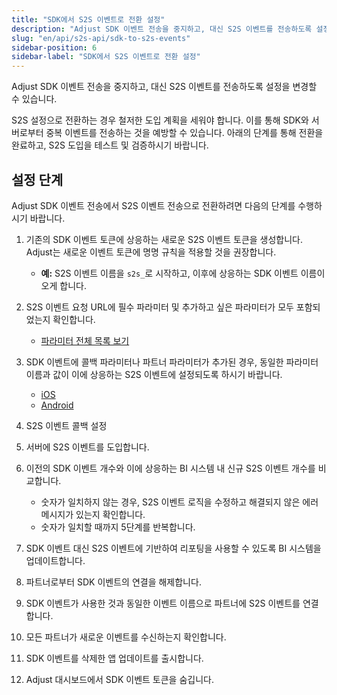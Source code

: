```yaml
---
title: "SDK에서 S2S 이벤트로 전환 설정"
description: "Adjust SDK 이벤트 전송을 중지하고, 대신 S2S 이벤트를 전송하도록 설정을 변경할 수 있습니다."
slug: "en/api/s2s-api/sdk-to-s2s-events"
sidebar-position: 6
sidebar-label: "SDK에서 S2S 이벤트로 전환 설정"
---
```

Adjust SDK 이벤트 전송을 중지하고, 대신 S2S 이벤트를 전송하도록 설정을 변경할 수 있습니다.

S2S 설정으로 전환하는 경우 철저한 도입 계획을 세워야 합니다. 이를 통해 SDK와 서버로부터 중복 이벤트를 전송하는 것을 예방할 수 있습니다. 아래의 단계를 통해 전환을 완료하고, S2S 도입을 테스트 및 검증하시기 바랍니다.

설정 단계
-----

Adjust SDK 이벤트 전송에서 S2S 이벤트 전송으로 전환하려면 다음의 단계를 수행하시기 바랍니다.

1. 기존의 SDK 이벤트 토큰에 상응하는 새로운 S2S 이벤트 토큰을 생성합니다. Adjust는 새로운 이벤트 토큰에 명명 규칙을 적용할 것을 권장합니다. 
   * **예:** S2S 이벤트 이름을 `s2s_`로 시작하고, 이후에 상응하는 SDK 이벤트 이름이 오게 합니다.

2. S2S 이벤트 요청 URL에 필수 파라미터 및 추가하고 싶은 파라미터가 모두 포함되었는지 확인합니다. 
   * [파라미터 전체 목록 보기](https://help.adjust.com/en/article/server-to-server-events#required-parameters)

3. SDK 이벤트에 콜백 파라미터나 파트너 파라미터가 추가된 경우, 동일한 파라미터 이름과 값이 이에 상응하는 S2S 이벤트에 설정되도록 하시기 바랍니다. 
   * [iOS](/en/sdk/ios/features/events#add-callback-parameters)
   * [Android](/en/sdk/android/features/events#add-callback-parameters)

4. S2S 이벤트 콜백 설정
5. 서버에 S2S 이벤트를 도입합니다.
6. 이전의 SDK 이벤트 개수와 이에 상응하는 BI 시스템 내 신규 S2S 이벤트 개수를 비교합니다. 
   * 숫자가 일치하지 않는 경우, S2S 이벤트 로직을 수정하고 해결되지 않은 에러 메시지가 있는지 확인합니다.
   * 숫자가 일치할 때까지 5단계를 반복합니다.

7. SDK 이벤트 대신 S2S 이벤트에 기반하여 리포팅을 사용할 수 있도록 BI 시스템을 업데이트합니다.
8. 파트너로부터 SDK 이벤트의 연결을 해제합니다.
9. SDK 이벤트가 사용한 것과 동일한 이벤트 이름으로 파트너에 S2S 이벤트를 연결합니다.
10. 모든 파트너가 새로운 이벤트를 수신하는지 확인합니다.
11. SDK 이벤트를 삭제한 앱 업데이트를 출시합니다.
12. Adjust 대시보드에서 SDK 이벤트 토큰을 숨깁니다.


